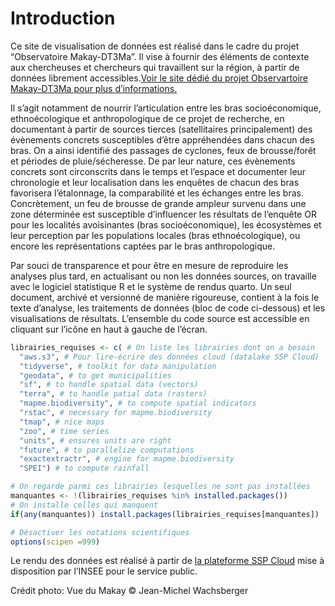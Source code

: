 # Introduction

Ce site de visualisation de données est réalisé dans le cadre du projet "Observatoire Makay-DT3Ma". Il vise à fournir des éléments de contexte aux chercheuses et chercheurs qui travaillent sur la région, à partir de données librement accessibles.[Voir le site dédié du projet Observartoire Makay-DT3Ma pour plus d'informations.](https://observamakay.hypotheses.org/)

Il s'agit notamment de nourrir l'articulation entre les bras socioéconomique, ethnoécologique et anthropologique de ce projet de recherche, en documentant à partir de sources tierces (satellitaires principalement) des évènements concrets susceptibles d'être appréhendées dans chacun des bras. On a ainsi identifié des passages de cyclones, feux de brousse/forêt et périodes de pluie/sécheresse. De par leur nature, ces évènements concrets sont circonscrits dans le temps et l'espace et documenter leur chronologie et leur localisation dans les enquêtes de chacun des bras favorisera l'étalonnage, la comparabilité et les échanges entre les bras. Concrètement, un feu de brousse de grande ampleur survenu dans une zone déterminée est susceptible d'influencer les résultats de l'enquête OR pour les localités avoisinantes (bras socioéconomique), les écosystèmes et leur perception par les populations locales (bras ethnoécologique), ou encore les représentations captées par le bras anthropologique.

Par souci de transparence et pour être en mesure de reproduire les analyses plus tard, en actualisant ou non les données sources, on travaille avec le logiciel statistique R et le système de rendus quarto. Un seul document, archivé et versionné de manière rigoureuse, contient à la fois le texte d'analyse, les traitements de données (bloc de code ci-dessous) et les visualisations de résultats. L'ensemble du code source est accessible en cliquant sur l'icône en haut à gauche de l'écran.

```r
librairies_requises <- c( # On liste les librairies dont on a besoin
  "aws.s3", # Pour lire-écrire des données cloud (datalake SSP Cloud)
  "tidyverse", # toolkit for data manipulation
  "geodata", # to get municipalities
  "sf", # to handle spatial data (vectors)
  "terra", # to handle patial data (rasters)
  "mapme.biodiversity", # to compute spatial indicators
  "rstac", # necessary for mapme.biodiversity
  "tmap", # nice maps
  "zoo", # time series
  "units", # ensures units are right
  "future", # to parallelize computations
  "exactextractr", # engine for mapme.biodiversity
  "SPEI") # to compute rainfall  

# On regarde parmi ces librairies lesquelles ne sont pas installées
manquantes <- !(librairies_requises %in% installed.packages())
# On installe celles qui manquent
if(any(manquantes)) install.packages(librairies_requises[manquantes])

# Désactiver les notations scientifiques
options(scipen =999)
```

Le rendu des données est réalisé à partir de [la plateforme SSP Cloud](https://www.sspcloud.fr/) mise à disposition par l'INSEE pour le service public. 

Crédit photo: Vue du Makay © Jean-Michel Wachsberger